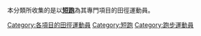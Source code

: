 本分類所收集的是以'''[[短跑|短跑]]'''為其專門項目的田徑運動員。
{{Commonscat}}
[[Category:各項目的田徑運動員|Category:各項目的田徑運動員]]
[[Category:短跑|Category:短跑]]
[[Category:跑步運動員|Category:跑步運動員]]
